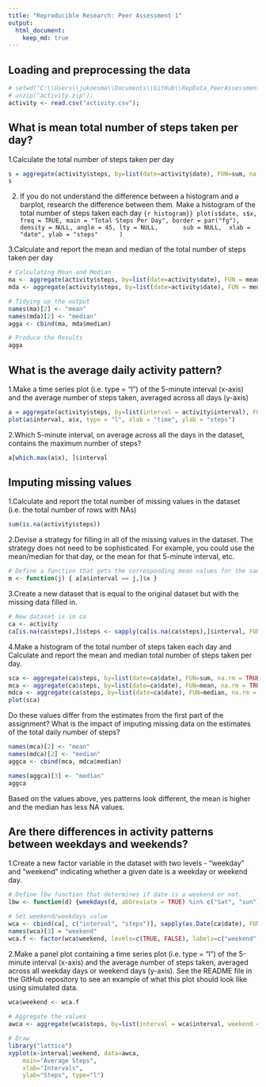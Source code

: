 ```yaml
---
title: "Reproducible Research: Peer Assessment 1"
output: 
  html_document:
    keep_md: true
---
```



## Loading and preprocessing the data
```r
# setwd("C:\\Users\\jukoesma\\Documents\\GitHub\\RepData_PeerAssessment1");
# unzip("activity.zip");
activity <- read.csv("activity.csv");
```
## What is mean total number of steps taken per day?

1.Calculate the total number of steps taken per day
```r
s = aggregate(activity$steps, by=list(date=activity$date), FUN=sum, na.rm = TRUE)
s
```


2. If you do not understand the difference between a histogram and a barplot, research the difference between them. Make a histogram of the total number of steps taken each day
```{r histogram}}
plot(s$date, s$x, freq = TRUE, main = "Total Steps Per Day", border = par("fg"), 
     density = NULL, angle = 45, lty = NULL, 
     sub = NULL,  xlab = "date", ylab = "steps"
     )
```

3.Calculate and report the mean and median of the total number of steps taken per day
```r
# Calculating Mean and Median
ma <- aggregate(activity$steps, by=list(date=activity$date), FUN = mean, na.rm = TRUE)
mda <- aggregate(activity$steps, by=list(date=activity$date), FUN = median, na.rm = TRUE)

# Tidying up the output
names(ma)[2] <- "mean"
names(mda)[2] <- "median"
agga <- cbind(ma, mda$median)

# Produce the Results
agga

```

## What is the average daily activity pattern?

1.Make a time series plot (i.e. type = "l") of the 5-minute interval (x-axis) and the average number of steps taken, averaged across all days (y-axis)
```r
a = aggregate(activity$steps, by=list(interval = activity$interval), FUN=mean, na.rm = TRUE)
plot(a$interval, a$x, type = "l", xlab = "time", ylab = "steps")
```

2.Which 5-minute interval, on average across all the days in the dataset, contains the maximum number of steps?

```r
a[which.max(a$x), ]$interval
```

## Imputing missing values

1.Calculate and report the total number of missing values in the dataset (i.e. the total number of rows with NAs)
```r
sum(is.na(activity$steps))
```

2.Devise a strategy for filling in all of the missing values in the dataset. The strategy does not need to be sophisticated. For example, you could use the mean/median for that day, or the mean for that 5-minute interval, etc.
```r
# Define a function that gets the corresponding mean values for the same interval
m <- function(j) { a[a$interval == j,]$x }

```

3.Create a new dataset that is equal to the original dataset but with the missing data filled in.
```r
# New dataset is in ca
ca <- activity
ca[is.na(ca$steps),]$steps <- sapply(ca[is.na(ca$steps),]$interval, FUN = m)
```

4.Make a histogram of the total number of steps taken each day and Calculate and report the mean and median total number of steps taken per day. 


```r
sca <- aggregate(ca$steps, by=list(date=ca$date), FUN=sum, na.rm = TRUE)
mca <- aggregate(ca$steps, by=list(date=ca$date), FUN=mean, na.rm = TRUE)
mdca <- aggregate(ca$steps, by=list(date=ca$date), FUN=median, na.rm = TRUE)
plot(sca)
```

Do these values differ from the estimates from the first part of the assignment? What is the impact of imputing missing data on the estimates of the total daily number of steps?
```r
names(mca)[2] <- "mean"
names(mdca)[2] <- "median"
aggca <- cbind(mca, mdca$median)

names(aggca)[3] <- "median"
aggca

```
Based on the values above, yes patterns look different, the mean is higher and the median has less NA values.


## Are there differences in activity patterns between weekdays and weekends?

1.Create a new factor variable in the dataset with two levels - "weekday" and "weekend" indicating whether a given date is a weekday or weekend day.
```r
# Define lbw function that determines if date is a weekend or not.
lbw <- function(d) {weekdays(d, abbreviate = TRUE) %in% c("Sat", "sun")}

# Set weekend/weekdays value
wca <- cbind(ca[, c("interval", "steps")], sapply(as.Date(ca$date), FUN = lbw))
names(wca)[3] = "weekend"
wca.f <- factor(wca$weekend, levels=c(TRUE, FALSE), labels=c("weekend", "weekdays"))
```

2.Make a panel plot containing a time series plot (i.e. type = "l") of the 5-minute interval (x-axis) and the average number of steps taken, averaged across all weekday days or weekend days (y-axis). See the README file in the GitHub repository to see an example of what this plot should look like using simulated data.


```r
wca$weekend <- wca.f
 
# Aggregate the values
awca <- aggregate(wca$steps, by=list(interval = wca$interval, weekend = wca$weekend), FUN = mean)

# Draw
library("lattice")
xyplot(x~interval|weekend, data=awca,
    main="Average Steps",
    xlab="Intervals",
    ylab="Steps", type="l")
```
